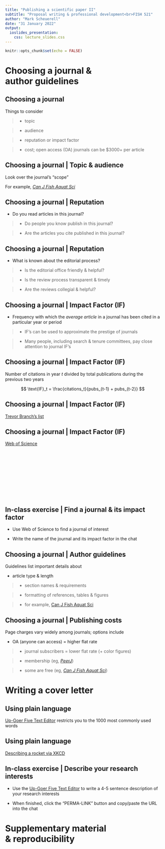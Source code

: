 ```yaml
---
title: "Publishing a scientific paper II"
subtitle: "Proposal writing & professional development<br>FISH 521"
author: "Mark Scheuerell"
date: "31 January 2022"
output:
  ioslides_presentation:
    css: lecture_slides.css
---
```


```r
knitr::opts_chunk$set(echo = FALSE)
```


# Choosing a journal & <br>author guidelines


## Choosing a journal

Things to consider 

> - topic

> - audience

> - reputation or impact factor

> - cost; open access (OA) journals can be $3000+ per article


## Choosing a journal | Topic & audience

Look over the journal's "scope"

For example, [*Can J Fish Aquat Sci*](https://cdnsciencepub.com/journal/cjfas/about)


## Choosing a journal | Reputation

* Do you read articles in this journal?

> - Do people you know publish in this journal?

> - Are the articles you cite published in this journal?


## Choosing a journal | Reputation

* What is known about the editorial process?

> - Is the editorial office friendly & helpful?

> - Is the review process transparent & timely

> - Are the reviews collegial & helpful?


## Choosing a journal | Impact Factor (IF)

* Frequency with which the *average article* in a journal has been cited in a particular year or period

> - IF's can be used to approximate the prestige of journals

> -  Many people, including search & tenure committees, pay close attention to journal IF's


## Choosing a journal | Impact Factor (IF)

Number of citations in year *t* divided by total publications during the previous two years

$$
\text{IF}_t = \frac{citations_t}{pubs_{t-1} + pubs_{t-2}}
$$

## Choosing a journal | Impact Factor (IF)

[Trevor Branch's list](https://sites.google.com/a/uw.edu/most-cited-fisheries/fisheries-journal-impact-factors)


## Choosing a journal | Impact Factor (IF)

[Web of Science](https://www.lib.washington.edu/)


## &nbsp; {data-background=wos_1.png data-background-size=100%}


## &nbsp; {data-background=wos_2.png data-background-size=100%}


## &nbsp; {data-background=wos_3.png data-background-size=100%}


## In-class exercise | Find a journal & its impact factor

* Use Web of Science to find a journal of interest

* Write the name of the journal and its impact factor in the chat


## Choosing a journal | Author guidelines

Guidelines list important details about

* article type & length

> - section names & requirements

> - formatting of references, tables & figures

> - for example, [Can J Fish Aquat Sci](https://cdnsciencepub.com/journal/cjfas/authors)


## Choosing a journal | Publishing costs

Page charges vary widely among journals; options include

* OA (anyone can access) = higher flat rate 

> - journal subscribers = lower flat rate (+ color figures)

> - membership (eg, [*PeerJ*](https://peerj.com/pricing/#pay-with-lifetime-membership))

> - some are free (eg, [*Can J Fish Aquat Sci*](https://cdnsciencepub.com/authors-and-reviewers/publication-fees))


# Writing a cover letter


## Using plain language

[Up-Goer Five Text Editor](https://splasho.com/upgoer5/) restricts you to the 1000 most commonly used words


## Using plain language

[Describing a rocket via XKCD](https://xkcd.com/1133/)


## In-class exercise | Describe your research interests

* Use the [Up-Goer Five Text Editor](https://splasho.com/upgoer5/) to write a 4-5 sentence description of your research interests

* When finished, click the "PERMA-LINK" button and copy/paste the URL into the chat


# Supplementary material<br>& reproducibility



